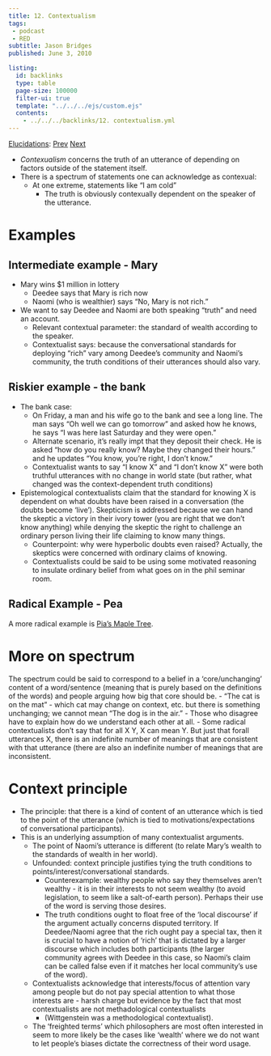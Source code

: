 ```yaml
---
title: 12. Contextualism
tags: 
 - podcast
 - RED
subtitle: Jason Bridges
published: June 3, 2010

listing:
  id: backlinks
  type: table
  page-size: 100000
  filter-ui: true
  template: "../../../ejs/custom.ejs"
  contents:
    - ../../../backlinks/12. contextualism.yml
---
```


[Elucidations](/docs/phil/elucidations/Elucidations.html): [Prev](/docs/phil/elucidations/11. Philosophical pictures.html) [Next](/docs/phil/elucidations/13. Judgment aggregation.html)

- *Contexualism* concerns the truth of an utterance of depending on factors 
  outside of the statement itself.
- There is a spectrum of statements one can acknowledge as contexual:
  - At one extreme, statements like "I am cold"
     - The truth is obviously contexually dependent on the speaker of the 
       utterance.

# Examples
## Intermediate example - Mary
- Mary wins $1 million in lottery
   - Deedee says that Mary is rich now
   - Naomi (who is wealthier) says "No, Mary is not rich."
- We want to say Deedee and Naomi are both speaking "truth" and need an account.
    - Relevant contextual parameter: the standard of wealth according to 
      the speaker.
    - Contextualist says: because the conversational standards for deploying 
      "rich" vary among Deedee's community and Naomi's community, the truth 
      conditions of their utterances should also vary.

## Riskier example - the bank
- The bank case:
    - On Friday, a man and his wife go to the bank and see a long line. The man 
      says "Oh well we can go tomorrow" and asked how he knows, he says "I was 
      here last Saturday and they were open."
    - Alternate scenario, it's really impt that they deposit their check. He is 
      asked "how do you really know? Maybe they changed their hours." and he 
      updates "You know, you're right, I don't know."
    - Contextualist wants to say "I know X" and "I don't know X" were both 
      truthful utterances with no change in world state (but rather, what 
      changed was the context-dependent truth conditions)
- Epistemological contextualists claim that the standard for knowing X is 
  dependent on what doubts have been raised in a conversation (the doubts become 
  'live').  Skepticism is addressed because we can hand the skeptic a victory in 
  their ivory tower (you are right that we don't know anything) while denying 
  the skeptic the right to challenge an ordinary person living their life 
  claiming to know many things.
    - Counterpoint: why were hyperbolic doubts even raised? Actually, the 
      skeptics were concerned with ordinary claims of knowing.
    - Contextualists could be said to be using some motivated reasoning to 
      insulate ordinary belief from what goes on in the phil seminar room.

## Radical Example - Pea
A more radical example is [Pia's Maple Tree](/docs/phil/Pia's Maple Tree.html).

# More on spectrum

The spectrum could be said to correspond to a belief in a 'core/unchanging' 
content of a word/sentence (meaning that is purely based on the definitions of 
the words) and people arguing how big that core should be.
  - "The cat is on the mat" - which cat may change on context, etc. but there is 
    something unchanging; we cannot mean "The dog is in the air."
    - Those who disagree have to explain how do we understand each other at all.
  - Some radical contextualists don't say that for all X Y, X can mean Y. But 
    just that forall utterances X, there is an indefinite number of meanings 
    that are  consistent with that utterance (there are also an indefinite 
    number of meanings that are inconsistent.

# Context principle
- The principle: that there is a kind of content of an utterance which is tied 
  to the point of the utterance (which is tied to motivations/expectations of 
  conversational participants).
- This is an underlying assumption of many contextualist arguments.
  - The point of Naomi's utterance is different (to relate Mary's wealth to the 
    standards of wealth in her world).
  - Unfounded: context principle justifies tying the truth conditions to 
    points/interest/conversational standards.
    - Counterexample: wealthy people who say they themselves aren't wealthy - 
      it is in their interests to not seem wealthy (to avoid legislation, to 
      seem like a salt-of-earth person). Perhaps their use of the word is 
      serving those desires.
    - The truth conditions ought to float free of the 'local discourse' if the 
      argument actually concerns disputed territory. If Deedee/Naomi agree that 
      the rich ought pay a special tax, then it is crucial to have a notion of 
      'rich' that is dictated by a larger discourse which includes both 
      participants (the larger community agrees with Deedee in this case, so 
      Naomi's claim can be called false even if it matches her local community's 
      use of the word).
  - Contextualists acknowledge that interests/focus of attention vary among 
    people but do not pay special attention to what those interests are - harsh 
    charge but evidence by the fact that most contextualists are not 
    methadological contextualists
    - (Wittgenstein was a methodological contextualist).
  - The 'freighted terms' which philosophers are most often interested in seem 
    to more likely be the cases like 'wealth' where we do not want to let 
    people's biases dictate the correctness of their word usage.
